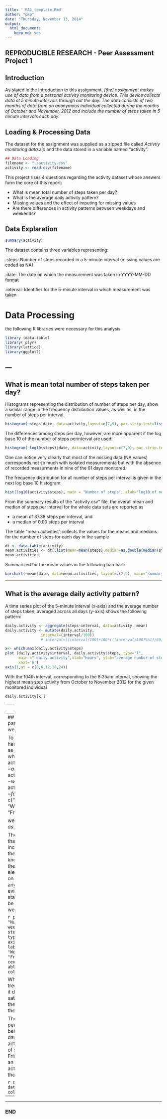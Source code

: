```yaml
---
title: ' PA1_template.Rmd'
author: "pmp"
date: "Thursday, November 13, 2014"
output:
  html_document:
    keep_md: yes
---
```


## REPRODUCIBLE RESEARCH - Peer Assessment Project 1
  

## Introduction

As stated in the introduction to this assignment, *[the] assignment makes use of data from a personal activity monitoring device. This device collects data at 5 minute intervals through out the day. The data consists of two months of data from an anonymous individual collected during the months of October and November, 2012 and include the number of steps taken in 5 minute intervals each day*.

## Loading & Processing Data  

The dataset for the assignment was supplied as a zipped file called *Activtiy monitoring data.zip* and the data stored in a variable named "activity".    

```r
## Data Loading
filename <- "./activity.csv"
activity <- read.csv(filename)
```

This project rises  4 questions regarding the activity dataset whose answers form the core of this report:  

* What is mean total number of steps taken per day?
* What is the average daily activity pattern?
* Missing values and the effect of imputing for missing values
* Are there differences in activity patterns between weekdays and weekends?


## Data Explaration  

```r
summary(activity)
```

The dataset contains three variables representing:

.steps: Number of steps recorded in a 5-minute interval (missing values are coded as NA)


.date: The date on which the measurement was taken in YYYY-MM-DD format


.interval: Identifier for the 5-minute interval in which measurement was taken  


# Data Processing  

the following R libraries were necessary for this analysis  

```r
library (data.table)
library( plyr)
library(lattice)
library(ggplot2)
```

---
---

## What is mean total number of steps taken per day?  

Histograms representing the distribution of number of steps per day, show a similar range in the frequency distribution values, as well as, in the number of steps per interval. 

```r
histogram(~steps|date, data=activity,layout=c(7,9), par.strip.text=list(cex=.75))
```

The differences among steps per day, however, are more apparent if the log base 10 of the number of steps perinterval are used:  

```r
histogram(~log10(steps)|date, data=activity,layout=c(7,9), par.strip.text=list(cex=.75))
```

One can notice very clearly that most of the missing data (NA values) corresponds not so much with isolated measurementa but with the absence of recorded measurments in nine of the 61 days monitored.  

The frequency distribution for all number of steps per interval is given in the next log base 10 histogram:  

```{r]}
hist(log10(activity$steps), main = "Number of steps", xlab="log10 of number of steps per interval", ylab="frequencey")
```

From the summary results of the "activity.csv" file, the overall mean and median of steps per interval for the whole data sets are reported as  

* a mean of 37.38 steps per interval, and 
* a median of 0.00 steps per interval

The table "mean.activities" collects the values for the means and medians for the number of steps for each day in the sample

```r
dt <- data.table(activity)
mean.activities <- dt[,list(mean=mean(steps),median=as.double(median(steps))),by=date]
mean.activities
```

Summarized for the mean values in the following barchart:

```r
barchart(~mean|date, data=mean.activities, layout=c(7,9), main="summary of mean daily values",par.strip.text=list(cex=.75))
```
---

## What is the average daily activity pattern?  

A time series plot of the 5-minute interval (x-axis) and the average number of steps taken, averaged across all days (y-axis) shows the following pattern:  

```r
daily.activity <- aggregate(steps~interval, data=activity, mean)
daily.activity <- mutate(daily.activity, 
                interval=(interval/100))
                # interval=((interval/100)+100*(((interval/100)%%1)/60)))

x<- which.max(daily.activity$steps)
plot (daily.activity$interval, daily.activity$steps, type="l", 
      main =" daily activity",xlab="hours", ylab="average number of steps",
      xaxt='n')
axis(1,at = c(0,6,12,18,24))
```

With the 104th interval, corresponding to the 8:35am interval, showing the highest mean step activity from October to November 2012 for the given monitored individual

```r
daily.activity[x,]
```

  
---
#  Imputing missing values  

Imputation is a process used to generate values to replace NA missing values in a dataset.The total number of NA is relatively high at 2304 NAs
```r
number.na <- sum(is.na(activity$steps))
number.na
```

The use of imputation depends on the nature of the data [Missing data imputation](http://www.stat.columbia.edu/~gelman/arm/missing.pdf)]. As an example of the process, and how the methods used might or might not introduce changes in the general statistics of the data, I will use two imputation methods, one based on the mean and a second one based on a random sellection of values to replace missing values.The techniques are borrowed form [Thomas Leeper](http://thomasleeper.com/Rcourse/Tutorials/NAhandling.html).  


a new imputet dataset named "activity2" is based on mean value substitutions:

```r
activity2 <- activity
activity2$steps[is.na(activity2$steps)] <- mean (activity2$steps, na.rm=TRUE)
```

and a new dataset named "activity3" is based on random replacement imputation

```r
activity3 <- activity
samples <- activity3$steps[!is.na(activity3$steps)]
activity3$steps[is.na(activity3$steps)] <- sample(activity3$steps[!is.na(activity3$steps)],
                                            sum(is.na(activity3$steps)), TRUE)
```

Comparisons
```r
mean.steps <- mean (activity$steps,na.rm=TRUE)
median.steps <- median(activity$steps,na.rm=TRUE)
mean2.steps <- mean (activity2$steps,na.rm=TRUE)
median2.steps <- median(activity2$steps,na.rm=TRUE)
mean3.steps <- mean (activity3$steps,na.rm=TRUE)
median3.steps <- median(activity3$steps,na.rm=TRUE)
comparison <- data.frame(c(mean.steps,mean2.steps,mean3.steps))
row.names (comparison) <- c("Original NA removed dataset mean","Mean imputet dataset mean", "Randomly imputet datataset mean")

comparison
```

I will use the dataset "acitivty3" for further comparisons.

```r
summary (activity)
summary (activity3)
```

The daily histograms of step numbers:
```r
histogram(~log10(steps)|date, data=activity,layout=c(7,9), main="Original Dataset", par.strip.text=list(cex=.75))
histogram(~log10(steps)|date, data=activity3,layout=c(7,9), main="Random Value Imputed Dataset", par.strip.text=list(cex=.75))
```
 fills in those days with missing data with similarly distributed frequency values as those observed for other days, suggesting that the random value imputation method recreates the frequency distribution observed in the original data fearly well.  
The use of the mean value imputation does alter the distribution patterns for those days with missing values:
```r
histogram(~log10(steps)|date, data=activity2,layout=c(7,9), main="Mean Imputed Dataset", par.strip.text=list(cex=.75))
```
---
## Are there differences in activity patterns between weekdays and weekends?  

To realy asses this question one has to compare not only weekdays as a whole versus weekends as a whole but each week day:  
```r
activity3$date <- as.POSIXlt(activity3$date)
activity3$day <-weekdays(as.Date(activity3$date))
activity3$day <- factor(activity3$day, levels= c("Monday", 
                "Tuesday", "Wednesday", "Thursday", "Friday", "Saturday", "Sunday"))

weekly.steps <- by(activity3$steps, as.factor(activity3$day), mean)
```

The resulting plot  bellow indicates that step per five minute interval increases in the weekends and in the middle of the week. Without knowing the particular activities of the inividual monitored, the elevated average number of steps on a Wednesday could be due to any number of reasons. It is also evident that the "weekend" trend starts on Friday, a day that needs to be included as part of the weekend:

```r
plot(weekly.steps, main = "Number of steps by day of the week", 
     ylab="mean number of steps", xlab="day of the week", type='l', xaxt='n', cex=0.85)
axis(1, at = 1:7, labels=c("Monday","Tuesday", "Wednesday", "Thursday", "Friday", "Saturday", "Sunday"), cex.axis=0.75)
abline(h=mean(weekly.steps), col=3, lty=2)
```

What is the average Wednesday trend per interval along the day? Is it different form the Friday and saturday and Sunday trends? Is ther a particular time of the day for the elevated count?

The combined plot of step activity per day reveals that the differnce between the high and low average days is due to an increase in activities requiering lower number of steps and, in the case of the Friday, Saturday, Sunday pattern, an increase in large number of step activities towards the latter part of the day:  

```r
qplot(interval, steps, data=activity3, facets=.~day, color=day, alpha=.5 )
```


---
---

### END
 